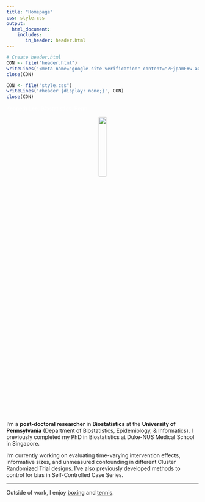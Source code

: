 ```yaml
---
title: "Homepage"
css: style.css
output:
  html_document:
    includes:
       in_header: header.html
---
```


```r
# Create header.html
CON <- file("header.html")
writeLines('<meta name="google-site-verification" content="ZEjpamFYw-aQSqO9ZI_LMwm6XR-th-3UPa0Aa2ugT6E" />', CON)
close(CON)

CON <- file("style.css")
writeLines('#header {display: none;}', CON)
close(CON)
```

<p style="color:white;">Kenneth Lee, Biostatistics, Penn</p>

<p style="text-align:center;"><img src="files/photos/Photo 2.jpg" style="width:20%"></p>

I'm a <b>post-doctoral researcher</b> in <b>Biostatistics</b> at the <b>University of Pennsylvania</b> (Department of Biostatistics, Epidemiology, & Informatics). I previously completed my PhD in Biostatistics at Duke-NUS Medical School in Singapore.

I’m currently working on evaluating time-varying intervention effects, informative sizes, and unmeasured confounding in different Cluster Randomized Trial designs. I've also previously developed methods to control for bias in Self-Controlled Case Series.

<hr>
Outside of work, I enjoy <a href="https://significancemagazine.com/boxing-with-george-box/">boxing</a> and <a href="https://academic.oup.com/jrssig/article/22/2/8/7998830">tennis</a>.